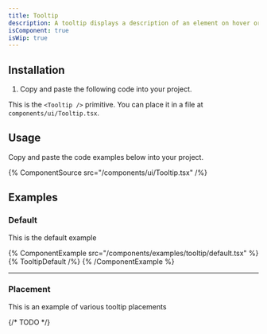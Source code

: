 ```yaml
---
title: Tooltip
description: A tooltip displays a description of an element on hover or focus.
isComponent: true
isWip: true
---
```


## Installation

1. Copy and paste the following code into your project.

This is the `<Tooltip />` primitive. You can place it in a file at `components/ui/Tooltip.tsx`.

## Usage

Copy and paste the code examples below into your project.

{% ComponentSource src="/components/ui/Tooltip.tsx" /%}

## Examples

### Default

This is the default example

{% ComponentExample src="/components/examples/tooltip/default.tsx" %}
{% TooltipDefault /%}
{% /ComponentExample %}

---

### Placement

This is an example of various tooltip placements

{/* TODO */}
